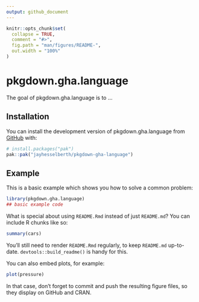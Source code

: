 ```yaml
---
output: github_document
---
```


<!-- README.md is generated from README.Rmd. Please edit that file -->

```r
knitr::opts_chunk$set(
  collapse = TRUE,
  comment = "#>",
  fig.path = "man/figures/README-",
  out.width = "100%"
)
```

# pkgdown.gha.language

<!-- badges: start -->
<!-- badges: end -->

The goal of pkgdown.gha.language is to ...

## Installation

You can install the development version of pkgdown.gha.language from [GitHub](https://github.com/) with:

``` r
# install.packages("pak")
pak::pak("jayhesselberth/pkgdown-gha-language")
```

## Example

This is a basic example which shows you how to solve a common problem:

```r
library(pkgdown.gha.language)
## basic example code
```

What is special about using `README.Rmd` instead of just `README.md`? You can include R chunks like so:

```r
summary(cars)
```

You'll still need to render `README.Rmd` regularly, to keep `README.md` up-to-date. `devtools::build_readme()` is handy for this.

You can also embed plots, for example:

```r
plot(pressure)
```

In that case, don't forget to commit and push the resulting figure files, so they display on GitHub and CRAN.
